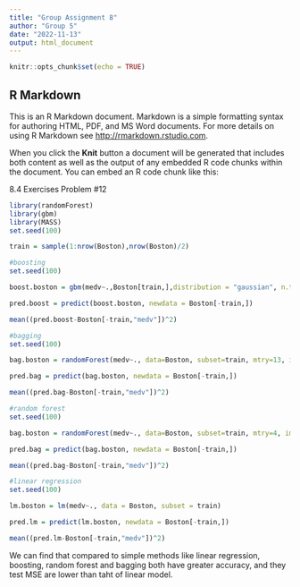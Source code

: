 ```yaml
---
title: "Group Assignment 8"
author: "Group 5"
date: "2022-11-13"
output: html_document
---
```


```r
knitr::opts_chunk$set(echo = TRUE)
```

## R Markdown

This is an R Markdown document. Markdown is a simple formatting syntax for authoring HTML, PDF, and MS Word documents. For more details on using R Markdown see <http://rmarkdown.rstudio.com>.

When you click the **Knit** button a document will be generated that includes both content as well as the output of any embedded R code chunks within the document. You can embed an R code chunk like this:


8.4 Exercises 
Problem #12


```r
library(randomForest)
library(gbm)
library(MASS)
set.seed(100)

train = sample(1:nrow(Boston),nrow(Boston)/2)
```


```r
#boosting
set.seed(100)

boost.boston = gbm(medv~.,Boston[train,],distribution = "gaussian", n.trees=5000,interaction.depth=4)

pred.boost = predict(boost.boston, newdata = Boston[-train,])

mean((pred.boost-Boston[-train,"medv"])^2)
```


```r
#bagging
set.seed(100)

bag.boston = randomForest(medv~., data=Boston, subset=train, mtry=13, importance=TRUE)

pred.bag = predict(bag.boston, newdata = Boston[-train,])

mean((pred.bag-Boston[-train,"medv"])^2)
```


```r
#random forest
set.seed(100)

bag.boston = randomForest(medv~., data=Boston, subset=train, mtry=4, importance=TRUE)

pred.bag = predict(bag.boston, newdata = Boston[-train,])

mean((pred.bag-Boston[-train,"medv"])^2)
```


```r
#linear regression
set.seed(100)

lm.boston = lm(medv~., data = Boston, subset = train)

pred.lm = predict(lm.boston, newdata = Boston[-train,])

mean((pred.lm-Boston[-train,"medv"])^2)
```

We can find that compared to simple methods like linear regression, boosting, random forest and bagging both have greater accuracy, and they test MSE are lower than taht of linear model.